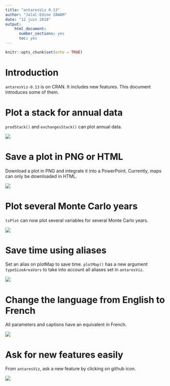 ---
title: "antaresViz 0.13"
author: "Jalal-Edine ZAWAM"
date: "12 juin 2018"
output:
    html_document:
      number_sections: yes
      toc: yes
---

```{r setup, include=FALSE}
knitr::opts_chunk$set(echo = TRUE)
```

# Introduction

`antaresViz-0.13` is on CRAN. It includes new features. This document introduces some of them. 


# Plot a stack for annual data 

`prodStack()` and `exchangesStack()` can plot annual data. 

![](inst/dataViz/annualData2.gif)

# Save a plot in PNG or HTML

Download a plot in PNG and integrate it into a PowerPoint. Currently, maps can only be downloaded in HTML. 

![](inst/dataViz/saveAsPng2.gif)

# Plot several Monte Carlo years 

`tsPlot` can now plot several variables for several Monte Carlo years. 

![](inst/dataViz/tsMcSeveral.gif)

# Save time using aliases 

Set an alias on plotMap to save time. `plotMap()` has a new argument `typeSizeAreaVars` to take into account all aliases set in `antaresViz`. 

![](inst/dataViz/setAliasMap2.gif)

# Change the language from English to French

All parameters and captions have an equivalent in French. 

![](inst/dataViz/changeTheLanguage2.gif)

# Ask for new features easily 

From `antaresViz`, ask a new feature by clicking on github icon.  

![](inst/dataViz/askANewFeature2.gif)
